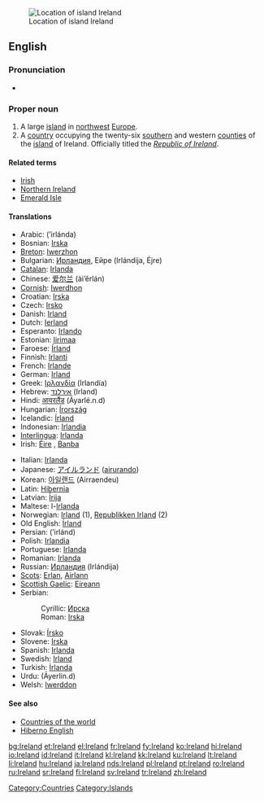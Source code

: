 {{wikipedia}}
[[Image:LocationIslandIreland.png|thumbnail|Location of island Ireland]]
==English==

===Pronunciation===
{{rfap}}
* {{IPA|/ˈaɪərlənd/}}

===Proper noun===
{{en-proper noun}}

# A large [[island]] in [[northwest]] [[Europe]].
# A [[country]] occupying the twenty-six [[south]]ern and western [[county|counties]] of the [[island]] of Ireland. Officially titled the ''[[Republic of Ireland]]''.

====Related terms====
* [[Irish]]
* [[Northern Ireland]]
* [[Emerald Isle]]

====Translations====
{{trans-top|Ireland}}
* Arabic: {{Arab|[[ايرلندا]]}} (’irlánda) {{f}}
* Bosnian: [[Irska#Bosnian|Irska]] {{f}}
* [[Breton]]: [[Iwerzhon]]
* Bulgarian: [[Ирландия#Bulgarian|Ирландия]], Ейре (Irlándija, Éjre) {{f}}
* [[Catalan]]: [[Irlanda]] {{f}}
* Chinese: [[爱尔兰]] (ài’ěrlán)
* [[Cornish]]: [[Iwerdhon]]
* Croatian: [[Irska#Croatian|Irska]] {{f}}
* Czech: [[Irsko]]
* Danish: [[Irland]]
* Dutch: [[Ierland]]
* Esperanto: [[Irlando]]
* Estonian: [[Iirimaa]]
* Faroese: [[Írland]]
* Finnish: [[Irlanti]]
* French: [[Irlande]] {{f}}
* German: [[Irland]]
* Greek: [[Ιρλανδία]] (Irlandía) {{f}}
* Hebrew: [[אירלנד]] (Irland)
* Hindi: [[आयरलैंड]] (Āyarlé.n.d)
* Hungarian: [[Írország]]
* Icelandic: [[Írland]] {{n}}
* Indonesian: [[Irlandia]]
* [[Interlingua]]: [[Irlanda]]
* Irish: [[Éire]] {{f}}, [[Banba]] {{f}}
{{trans-mid}}
* Italian: [[Irlanda]] {{f}}
* Japanese: [[アイルランド]] ([[airurando]])
* Korean: [[아일랜드]] (Airraendeu)
* Latin: [[Hibernia]]
* Latvian: [[Īrija]] {{f}}
* Maltese: l-[[Irlanda]]
* Norwegian: [[Irland]] (1), [[Republikken Irland]] (2)
* Old English: [[Írland]]
* Persian: {{fa-Arab|[[ایرلند]]}} (’irlánd)
* Polish: [[Irlandia]] {{f}}
* Portuguese: [[Irlanda]]
* Romanian: [[Irlanda]] {{f}}
* Russian: [[Ирландия]] (Irlándija) {{f}}
* [[Scots]]: [[Erlan]], [[Airlann]]
* [[Scottish Gaelic]]: [[Eireann]] {{f}}
* Serbian:
*: Cyrillic: [[Ирска#Serbian|Ирска]] {{f}}
*: Roman: [[Irska#Serbian|Irska]] {{f}}
* Slovak: [[Írsko]] {{n}}
* Slovene: [[Irska#Slovene|Irska]] {{f}}
* Spanish: [[Irlanda]] {{f}}
* Swedish: [[Irland]] {{n}}
* Turkish: [[İrlanda]]
* Urdu: {{ur-Arab|[[ائرلینڈ|آئرلینڈ]]}} (Āyerlin.d)
* Welsh: [[Iwerddon]] {{f}}
{{trans-bottom}}

====See also====
* [[Appendix:Countries of the world|Countries of the world]]
* [[Hiberno English]]

[[Category:Countries]]
[[Category:Islands]]

[[bg:Ireland]]
[[et:Ireland]]
[[el:Ireland]]
[[fr:Ireland]]
[[fy:Ireland]]
[[ko:Ireland]]
[[hi:Ireland]]
[[io:Ireland]]
[[id:Ireland]]
[[it:Ireland]]
[[kl:Ireland]]
[[kk:Ireland]]
[[ku:Ireland]]
[[lt:Ireland]]
[[li:Ireland]]
[[hu:Ireland]]
[[ja:Ireland]]
[[nds:Ireland]]
[[pl:Ireland]]
[[pt:Ireland]]
[[ro:Ireland]]
[[ru:Ireland]]
[[sr:Ireland]]
[[fi:Ireland]]
[[sv:Ireland]]
[[tr:Ireland]]
[[zh:Ireland]]